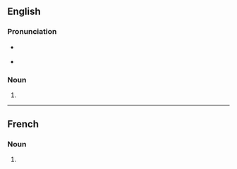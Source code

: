 {{also|Quorums}}
==English==

===Pronunciation===
{{rfap|en}}
* {{a|RP}} {{IPA|en|/ˈkwɔː.ɹəmz/}}
* {{a|US}} {{IPA|en|/ˈkwɔːɹ.əmz/}}

===Noun===
{{head|en|noun form}}

# {{plural of|en|quorum}}

----

==French==

===Noun===
{{head|fr|noun plural form|g=m}}

# {{plural of|fr|quorum}}